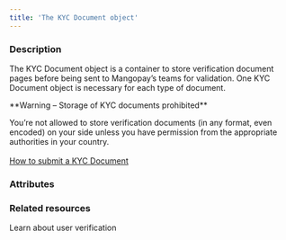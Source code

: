 ```yaml
---
title: 'The KYC Document object'
---
```


  
### Description
The KYC Document object is a container to store verification document pages before being sent to Mangopay’s teams for validation. One KYC Document object is necessary for each type of document.  

<Warning>  
**Warning – Storage of KYC documents prohibited** 
  
You’re not allowed to store verification documents (in any format, even encoded) on your side unless you have permission from the appropriate authorities in your country.  
</Warning>  
<a href="#" class="btn Tertiary normal">How to submit a KYC Document</a>  

### Attributes  

<Type9 />  

<UserId2 />  

<Flags />  

<Id6 />  

<Tag1 />  

<CreationDate />  

<ProcessedDate />  

<Status10 />  

<RefusedReasonType />  

<RefusedReasonMessage />

### Related resources

<Card title="Guide" href="/guides/users/verification">Learn about user verification</Card>